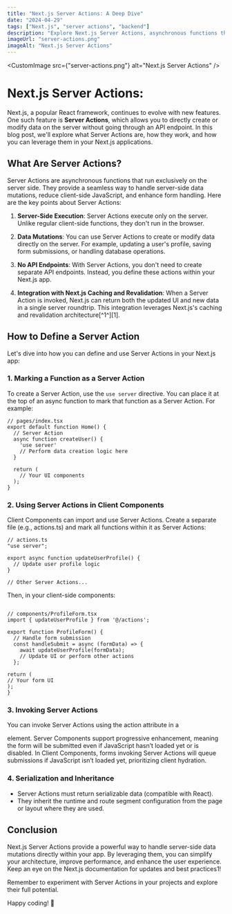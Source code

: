 ```yaml
---
title: "Next.js Server Actions: A Deep Dive"
date: "2024-04-29"
tags: ["Next.js", "server actions", "backend"]
description: "Explore Next.js Server Actions, asynchronous functions that run exclusively on the server, allowing direct data mutations without API endpoints."
imageUrl: "server-actions.png"
imageAlt: "Next.js Server Actions"
---
```


<CustomImage src={"server-actions.png"} alt="Next.js Server Actions" />

# Next.js Server Actions:

Next.js, a popular React framework, continues to evolve with new features. One such feature is **Server Actions**, which allows you to directly create or modify data on the server without going through an API endpoint. In this blog post, we'll explore what Server Actions are, how they work, and how you can leverage them in your Next.js applications.

## What Are Server Actions?

Server Actions are asynchronous functions that run exclusively on the server side. They provide a seamless way to handle server-side data mutations, reduce client-side JavaScript, and enhance form handling. Here are the key points about Server Actions:

1. **Server-Side Execution**: Server Actions execute only on the server. Unlike regular client-side functions, they don't run in the browser.

2. **Data Mutations**: You can use Server Actions to create or modify data directly on the server. For example, updating a user's profile, saving form submissions, or handling database operations.

3. **No API Endpoints**: With Server Actions, you don't need to create separate API endpoints. Instead, you define these actions within your Next.js app.

4. **Integration with Next.js Caching and Revalidation**: When a Server Action is invoked, Next.js can return both the updated UI and new data in a single server roundtrip. This integration leverages Next.js's caching and revalidation architecture[^1^][1].

## How to Define a Server Action

Let's dive into how you can define and use Server Actions in your Next.js app:

### 1. Marking a Function as a Server Action

To create a Server Action, use the `use server` directive. You can place it at the top of an async function to mark that function as a Server Action. For example:

```tsx
// pages/index.tsx
export default function Home() {
  // Server Action
  async function createUser() {
    'use server'
    // Perform data creation logic here
  }

  return (
    // Your UI components
  );
}
```

### 2. Using Server Actions in Client Components

Client Components can import and use Server Actions. Create a separate file (e.g., actions.ts) and mark all functions within it as Server Actions:

```tsx
// actions.ts
"use server";

export async function updateUserProfile() {
  // Update user profile logic
}

// Other Server Actions...
```

Then, in your client-side components:

```tsx

// components/ProfileForm.tsx
import { updateUserProfile } from '@/actions';

export function ProfileForm() {
  // Handle form submission
  const handleSubmit = async (formData) => {
    await updateUserProfile(formData);
    // Update UI or perform other actions
  };

return (
// Your form UI
);
}
```

### 3. Invoking Server Actions

You can invoke Server Actions using the action attribute in a <form/> element. Server Components support progressive enhancement, meaning the form will be submitted even if JavaScript hasn’t loaded yet or is disabled. In Client Components, forms invoking Server Actions will queue submissions if JavaScript isn’t loaded yet, prioritizing client hydration.

### 4. Serialization and Inheritance

- Server Actions must return serializable data (compatible with React).
- They inherit the runtime and route segment configuration from the page or layout where they are used.

## Conclusion

Next.js Server Actions provide a powerful way to handle server-side data mutations directly within your app. By leveraging them, you can simplify your architecture, improve performance, and enhance the user experience. Keep an eye on the Next.js documentation for updates and best practices1!

Remember to experiment with Server Actions in your projects and explore their full potential.

Happy coding! 🚀
